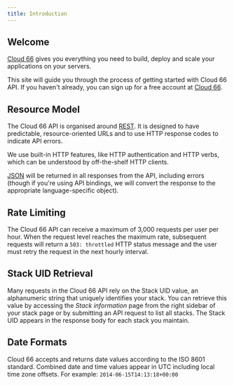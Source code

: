 ```yaml
---
title: Introduction
---
```


## Welcome
[Cloud 66](https://www.cloud66.com) gives you everything you need to build, deploy and scale your applications on your servers.

This site will guide you through the process of getting started with Cloud 66 API. If you haven't already, you can sign up for a free account at [Cloud 66](https://www.cloud66.com).

## Resource Model

The Cloud 66 API is organised around [REST](https://en.wikipedia.org/wiki/Representational_State_Transfer). It is designed to have predictable, resource-oriented URLs and to use HTTP response codes to indicate API errors.

We use built-in HTTP features, like HTTP authentication and HTTP verbs, which can be understood by off-the-shelf HTTP clients.

[JSON](https://www.json.org/) will be returned in all responses from the API, including errors (though if you're using API bindings, we will convert the response to the appropriate language-specific object).

## Rate Limiting

The Cloud 66 API can receive a maximum of 3,000 requests per user per hour. When the request level reaches the maximum rate, subsequent requests will return a `503: throttled` HTTP status message and the user must retry the request in the next hourly interval.


## Stack UID Retrieval

Many requests in the Cloud 66 API rely on the Stack UID value, an alphanumeric string that uniquely identifies your stack. You can retrieve this value by accessing the _Stack information_ page from the right sidebar of your stack page or by submitting an API request to list all stacks. The Stack UID appears in the response body for each stack you maintain.

## Date Formats

Cloud 66 accepts and returns date values according to the ISO 8601 standard. Combined date and time values appear in UTC including local time zone offsets. For example: `2014-06-15T14:13:18+00:00`